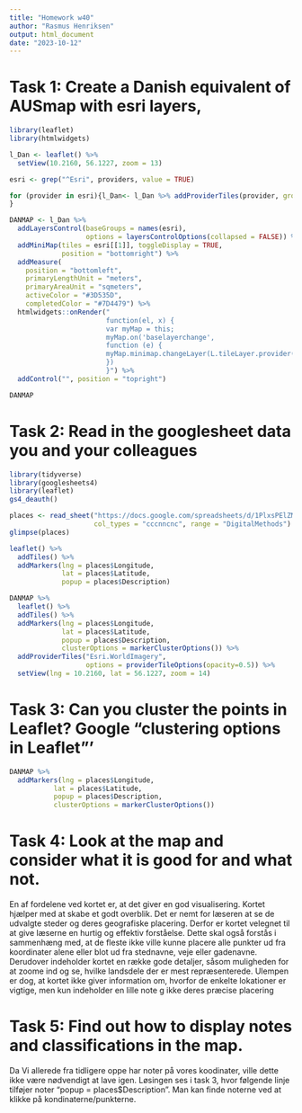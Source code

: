 ---
title: "Homework w40"
author: "Rasmus Henriksen"
output: html_document
date: "2023-10-12"
---

# Task 1: Create a Danish equivalent of AUSmap with esri layers, 

```{r}
library(leaflet)
library(htmlwidgets)
```

```{r}
l_Dan <- leaflet() %>% 
  setView(10.2160, 56.1227, zoom = 13)
```

```{r}
esri <- grep("^Esri", providers, value = TRUE)
```

```{r}
for (provider in esri){l_Dan<- l_Dan %>% addProviderTiles(provider, group = provider)
}
```

```{r, eval = TRUE}
DANMAP <- l_Dan %>%
  addLayersControl(baseGroups = names(esri),
                   options = layersControlOptions(collapsed = FALSE)) %>%
  addMiniMap(tiles = esri[[1]], toggleDisplay = TRUE,
             position = "bottomright") %>%
  addMeasure(
    position = "bottomleft",
    primaryLengthUnit = "meters",
    primaryAreaUnit = "sqmeters",
    activeColor = "#3D535D",
    completedColor = "#7D4479") %>% 
  htmlwidgets::onRender("
                        function(el, x) {
                        var myMap = this;
                        myMap.on('baselayerchange',
                        function (e) {
                        myMap.minimap.changeLayer(L.tileLayer.provider(e.name));
                        })
                        }") %>% 
  addControl("", position = "topright")
```


```{r, eval = TRUE}
DANMAP
```

# Task 2: Read in the googlesheet data you and your colleagues 


```{r}
library(tidyverse)
library(googlesheets4)
library(leaflet)
gs4_deauth()
```

```{r, eval = TRUE}
places <- read_sheet("https://docs.google.com/spreadsheets/d/1PlxsPElZML8LZKyXbqdAYeQCDIvDps2McZx1cTVWSzI/edit#gid=124710918",
                     col_types = "cccnncnc", range = "DigitalMethods")
glimpse(places)
```

```{r, eval = TRUE}
leaflet() %>% 
  addTiles() %>% 
  addMarkers(lng = places$Longitude, 
             lat = places$Latitude,
             popup = places$Description)
```

```{r, eval = TRUE}
DANMAP %>% 
  leaflet() %>%
  addTiles() %>%
  addMarkers(lng = places$Longitude, 
             lat = places$Latitude,
             popup = places$Description,
             clusterOptions = markerClusterOptions()) %>%
  addProviderTiles("Esri.WorldImagery",
                   options = providerTileOptions(opacity=0.5)) %>%     
  setView(lng = 10.2160, lat = 56.1227, zoom = 14)
```

# Task 3: Can you cluster the points in Leaflet? Google "clustering options in Leaflet"'


```{r, eval = TRUE}
DANMAP %>%
  addMarkers(lng = places$Longitude, 
           lat = places$Latitude,
           popup = places$Description,
           clusterOptions = markerClusterOptions())
```


# Task 4: Look at the map and consider what it is good for and what not.
En af fordelene ved kortet er, at det giver en god visualisering. Kortet hjælper med at skabe et godt overblik. Det er nemt for læseren at se de udvalgte steder og deres geografiske placering. Derfor er kortet velegnet til at give læserne en hurtig og effektiv forståelse. Dette skal også forstås i sammenhæng med, at de fleste ikke ville kunne placere alle punkter ud fra koordinater alene eller blot ud fra stednavne, veje eller gadenavne. Derudover indeholder kortet en række gode detaljer, såsom muligheden for at zoome ind og se, hvilke landsdele der er mest repræsenterede. Ulempen er dog, at kortet ikke giver information om, hvorfor de enkelte lokationer er vigtige, men kun indeholder en lille note g ikke deres præcise placering

# Task 5: Find out how to display notes and classifications in the map.
Da Vi allerede fra tidligere oppe har noter på vores koodinater, ville dette ikke være nødvendigt at lave igen. Løsingen ses i task 3, hvor følgende linje tilføjer noter "popup = places$Description". Man kan finde noterne ved at klikke på kondinaterne/punkterne. 
